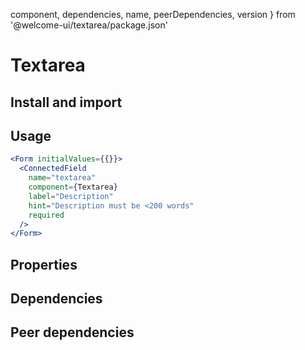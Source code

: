 
  component,
  dependencies,
  name,
  peerDependencies,
  version
} from '@welcome-ui/textarea/package.json'

# Textarea

<tagversion version={version} name={name} component={component} />

## Install and import

<usage component={component} name={name} peerDependencies={peerDependencies} />

## Usage

```jsx
<Form initialValues={{}}>
  <ConnectedField
    name="textarea"
    component={Textarea}
    label="Description"
    hint="Description must be <200 words"
    required
  />
</Form>
```

## Properties

<props propTypes={props.propTypes.Textarea} />

## Dependencies

<dependencies dependencies={dependencies} />

## Peer dependencies

<dependencies dependencies={peerDependencies} />

